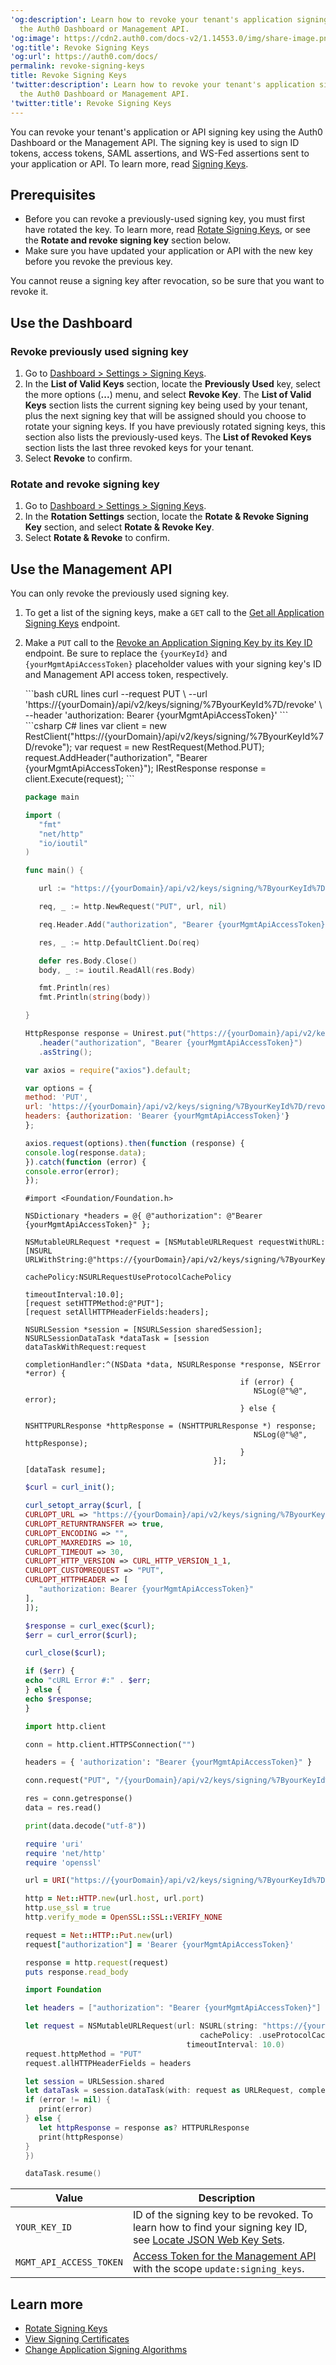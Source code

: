 ---
'og:description': Learn how to revoke your tenant's application signing key using
  the Auth0 Dashboard or Management API.
'og:image': https://cdn2.auth0.com/docs-v2/1.14553.0/img/share-image.png
'og:title': Revoke Signing Keys
'og:url': https://auth0.com/docs/
permalink: revoke-signing-keys
title: Revoke Signing Keys
'twitter:description': Learn how to revoke your tenant's application signing key using
  the Auth0 Dashboard or Management API.
'twitter:title': Revoke Signing Keys
---
You can revoke your tenant's application or API signing key using the <Tooltip tip="Auth0 Dashboard: Auth0's main product to configure your services." cta="View Glossary" href="/docs/glossary?term=Auth0+Dashboard">Auth0 Dashboard</Tooltip> or the <Tooltip tip="Auth0 Dashboard: Auth0's main product to configure your services." cta="View Glossary" href="/docs/glossary?term=Management+API">Management API</Tooltip>. The signing key is used to sign <Tooltip tip="Management API: A product to allow customers to perform administrative tasks." cta="View Glossary" href="/docs/glossary?term=ID+tokens">ID tokens</Tooltip>, <Tooltip tip="ID Token: Credential meant for the client itself, rather than for accessing a resource." cta="View Glossary" href="/docs/glossary?term=access+tokens">access tokens</Tooltip>, <Tooltip tip="Access Token: Authorization credential, in the form of an opaque string or JWT, used to access an API." cta="View Glossary" href="/docs/glossary?term=SAML">SAML</Tooltip> assertions, and <Tooltip tip="Security Assertion Markup Language (SAML): Standardized protocol allowing two parties to exchange authentication information without a password." cta="View Glossary" href="/docs/glossary?term=WS-Fed">WS-Fed</Tooltip> assertions sent to your application or API. To learn more, read [Signing Keys](/docs/get-started/tenant-settings/signing-keys).

## Prerequisites

* Before you can revoke a previously-used signing key, you must first have rotated the key. To learn more, read [Rotate Signing Keys](/docs/get-started/tenant-settings/signing-keys/rotate-signing-keys), or see the **Rotate and revoke signing key** section below.
* Make sure you have updated your application or API with the new key before you revoke the previous key.

<Warning>

You cannot reuse a signing key after revocation, so be sure that you want to revoke it.

</Warning>

## Use the Dashboard

### Revoke previously used signing key

1. Go to [Dashboard > Settings > Signing Keys](https://manage.auth0.com/#/tenant/signing_keys).
2. In the **List of Valid Keys** section, locate the **Previously Used** key, select the more options (**...**) menu, and select **Revoke Key**.
   The **List of Valid Keys** section lists the current signing key being used by your tenant, plus the next signing key that will be assigned should you choose to rotate your signing keys. If you have previously rotated signing keys, this section also lists the previously-used keys.
   The **List of Revoked Keys** section lists the last three revoked keys for your tenant.
3. Select **Revoke** to confirm.

### Rotate and revoke signing key

1. Go to [Dashboard > Settings > Signing Keys](https://manage.auth0.com/#/tenant/signing_keys).
2. In the **Rotation Settings** section, locate the **Rotate & Revoke Signing Key** section, and select **Rotate & Revoke Key**.
3. Select **Rotate & Revoke** to confirm.

## Use the Management API

<Warning>

You can only revoke the previously used signing key.

</Warning>

1. To get a list of the signing keys, make a `GET` call to the [Get all Application Signing Keys](https://auth0.com/docs/api/management/v2#!/Keys/get_signing_keys) endpoint.
2. Make a `PUT` call to the [Revoke an Application Signing Key by its Key ID](https://auth0.com/docs/api/management/v2#!/Keys/put_signing_keys) endpoint. Be sure to replace the `{yourKeyId}` and `{yourMgmtApiAccessToken}` placeholder values with your signing key's ID and Management API access token, respectively.

   <CodeGroup>
   ```bash cURL lines
   curl --request PUT \
      --url 'https://{yourDomain}/api/v2/keys/signing/%7ByourKeyId%7D/revoke' \
      --header 'authorization: Bearer {yourMgmtApiAccessToken}'
   ```
   ```csharp C# lines
   var client = new RestClient("https://{yourDomain}/api/v2/keys/signing/%7ByourKeyId%7D/revoke");
   var request = new RestRequest(Method.PUT);
   request.AddHeader("authorization", "Bearer {yourMgmtApiAccessToken}");
   IRestResponse response = client.Execute(request);
   ```

   ```go Go lines
   package main

   import (
      "fmt"
      "net/http"
      "io/ioutil"
   )

   func main() {

      url := "https://{yourDomain}/api/v2/keys/signing/%7ByourKeyId%7D/revoke"

      req, _ := http.NewRequest("PUT", url, nil)

      req.Header.Add("authorization", "Bearer {yourMgmtApiAccessToken}")

      res, _ := http.DefaultClient.Do(req)

      defer res.Body.Close()
      body, _ := ioutil.ReadAll(res.Body)

      fmt.Println(res)
      fmt.Println(string(body))

   }
   ```
   ```java Java lines
   HttpResponse response = Unirest.put("https://{yourDomain}/api/v2/keys/signing/%7ByourKeyId%7D/revoke")
      .header("authorization", "Bearer {yourMgmtApiAccessToken}")
      .asString();
   ```

   ```javascript Node.JS lines
   var axios = require("axios").default;

   var options = {
   method: 'PUT',
   url: 'https://{yourDomain}/api/v2/keys/signing/%7ByourKeyId%7D/revoke',
   headers: {authorization: 'Bearer {yourMgmtApiAccessToken}'}
   };

   axios.request(options).then(function (response) {
   console.log(response.data);
   }).catch(function (error) {
   console.error(error);
   });
   ```
   ```obj-c Obj-C lines
   #import <Foundation/Foundation.h>

   NSDictionary *headers = @{ @"authorization": @"Bearer {yourMgmtApiAccessToken}" };

   NSMutableURLRequest *request = [NSMutableURLRequest requestWithURL:[NSURL URLWithString:@"https://{yourDomain}/api/v2/keys/signing/%7ByourKeyId%7D/revoke"]
                                                         cachePolicy:NSURLRequestUseProtocolCachePolicy
                                                      timeoutInterval:10.0];
   [request setHTTPMethod:@"PUT"];
   [request setAllHTTPHeaderFields:headers];

   NSURLSession *session = [NSURLSession sharedSession];
   NSURLSessionDataTask *dataTask = [session dataTaskWithRequest:request
                                             completionHandler:^(NSData *data, NSURLResponse *response, NSError *error) {
                                                   if (error) {
                                                      NSLog(@"%@", error);
                                                   } else {
                                                      NSHTTPURLResponse *httpResponse = (NSHTTPURLResponse *) response;
                                                      NSLog(@"%@", httpResponse);
                                                   }
                                             }];
   [dataTask resume];
   ```

   ```php PHP lines
   $curl = curl_init();

   curl_setopt_array($curl, [
   CURLOPT_URL => "https://{yourDomain}/api/v2/keys/signing/%7ByourKeyId%7D/revoke",
   CURLOPT_RETURNTRANSFER => true,
   CURLOPT_ENCODING => "",
   CURLOPT_MAXREDIRS => 10,
   CURLOPT_TIMEOUT => 30,
   CURLOPT_HTTP_VERSION => CURL_HTTP_VERSION_1_1,
   CURLOPT_CUSTOMREQUEST => "PUT",
   CURLOPT_HTTPHEADER => [
      "authorization: Bearer {yourMgmtApiAccessToken}"
   ],
   ]);

   $response = curl_exec($curl);
   $err = curl_error($curl);

   curl_close($curl);

   if ($err) {
   echo "cURL Error #:" . $err;
   } else {
   echo $response;
   }
   ```
   ```python Python lines
   import http.client

   conn = http.client.HTTPSConnection("")

   headers = { 'authorization': "Bearer {yourMgmtApiAccessToken}" }

   conn.request("PUT", "/{yourDomain}/api/v2/keys/signing/%7ByourKeyId%7D/revoke", headers=headers)

   res = conn.getresponse()
   data = res.read()

   print(data.decode("utf-8"))
   ```

   ```ruby Ruby lines
   require 'uri'
   require 'net/http'
   require 'openssl'

   url = URI("https://{yourDomain}/api/v2/keys/signing/%7ByourKeyId%7D/revoke")

   http = Net::HTTP.new(url.host, url.port)
   http.use_ssl = true
   http.verify_mode = OpenSSL::SSL::VERIFY_NONE

   request = Net::HTTP::Put.new(url)
   request["authorization"] = 'Bearer {yourMgmtApiAccessToken}'

   response = http.request(request)
   puts response.read_body
   ```
   ```swift Swift lines
   import Foundation

   let headers = ["authorization": "Bearer {yourMgmtApiAccessToken}"]

   let request = NSMutableURLRequest(url: NSURL(string: "https://{yourDomain}/api/v2/keys/signing/%7ByourKeyId%7D/revoke")! as URL,
                                          cachePolicy: .useProtocolCachePolicy,
                                       timeoutInterval: 10.0)
   request.httpMethod = "PUT"
   request.allHTTPHeaderFields = headers

   let session = URLSession.shared
   let dataTask = session.dataTask(with: request as URLRequest, completionHandler: { (data, response, error) -> Void in
   if (error != nil) {
      print(error)
   } else {
      let httpResponse = response as? HTTPURLResponse
      print(httpResponse)
   }
   })

   dataTask.resume()
   ```
   </CodeGroup>

<table class="table"><thead>
<tr>
<th>Value</th>
<th>Description</th>
</tr>
</thead>
<tbody>
<tr>
<td><code>YOUR_KEY_ID</code></td>
<td>ID of the signing key to be revoked.  To learn how to find your signing key ID, see <a href="/docs/secure/tokens/json-web-tokens/locate-json-web-key-sets">Locate JSON Web Key Sets</a>.</td>
</tr>
<tr>
<td><code>MGMT_API_ACCESS_TOKEN</code></td>
<td><a href="https://auth0.com/docs/api/management/v2/tokens">Access Token for the Management API</a> with the scope <code>update:signing_keys</code>.</td>
</tr>
</tbody>
</table>

## Learn more

* [Rotate Signing Keys](/docs/get-started/tenant-settings/signing-keys/rotate-signing-keys)
* [View Signing Certificates](/docs/get-started/tenant-settings/signing-keys/view-signing-certificates)
* [Change Application Signing Algorithms](/docs/get-started/applications/change-application-signing-algorithms)